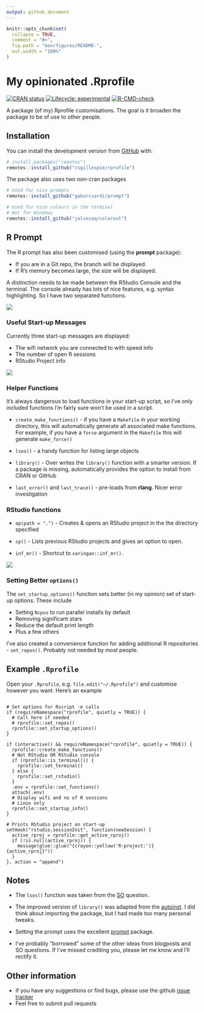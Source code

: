 ```yaml
---
output: github_document
---
```


<!-- README.md is generated from README.Rmd. Please edit that file -->

```r
knitr::opts_chunk$set(
  collapse = TRUE,
  comment = "#>",
  fig.path = "man/figures/README-",
  out.width = "100%"
)
```

# My opinionated .Rprofile

<!-- badges: start -->
[![CRAN status](https://www.r-pkg.org/badges/version/rprofile)](https://CRAN.R-project.org/package=rprofile)
[![Lifecycle: experimental](https://img.shields.io/badge/lifecycle-experimental-orange.svg)](https://www.tidyverse.org/lifecycle/#experimental)
[![R-CMD-check](https://github.com/csgillespie/rprofile/workflows/R-CMD-check/badge.svg)](https://github.com/csgillespie/rprofile/actions)
<!-- badges: end -->

A package (of my) Rprofile customisations. The goal is it broaden the package
to be of use to other people.

## Installation

You can install the development version from [GitHub](https://github.com/) with:

``` r
# install.packages("remotes")
remotes::install_github("csgillespie/rprofile")
```

The package also uses two non-cran packages

``` r
# Used for nice prompts
remotes::install_github("gaborcsardi/prompt")

# Used for nice colours in the terminal
# Not for Windows
remotes::install_github("jalvesaq/colorout")
```

## R Prompt

The R prompt has also been customised (using the __prompt__ package):

 * If you are in a Git repo, the branch will be displayed.
 * If R's memory becomes large, the size will be displayed.

A distinction needs to be made between the RStudio Console and the terminal. The console
already has lots of nice features, e.g. syntax highlighting. So I have two
separated functions.

![](man/figures/prompt.png)

### Useful Start-up Messages

Currently three start-up messages are displayed:

 * The wifi network you are connected to with speed info
 * The number of open R sessions
 * RStudio Project info

![](man/figures/startup-message.png)

### Helper Functions

It's always dangerous to load functions in your start-up script, so I've only included
functions I'm fairly sure won't be used in a script.

 * `create_make_functions()` - if you have a `Makefile` in your working directory, this will
 automatically generate all associated make functions. For example, if you have a `force` argument in the `Makefile` this will generate `make_force()`

 * `lsos()` - a handy function for listing large objects

 * `library()` - Over writes the `library()` function with a smarter version. If a package
 is missing, automatically provides the option to install from CRAN or GitHub

 * `last_error()` and `last_trace()` - pre-loads from __rlang__. Nicer error investigation

### RStudio functions

 * `op(path = ".")` - Creates & opens an RStudio project in the the directory specified

 * `cp()` - Lists previous RStudio projects and gives an option to open.

 * `inf_mr()` - Shortcut to `xaringan::inf_mr()`.

![](man/figures/cp.png)

### Setting Better `options()`

The `set_startup_options()` function sets better (in my opinion) set of start-up options.
These include

 * Setting `Ncpus` to run parallel installs by default
 * Removing significant stars
 * Reduce the default print length
 * Plus a few others

I've also created a convenience function for adding additional R repositories - `set_repos()`.
Probably not needed by most people.

## Example `.Rprofile`

Open your `.Rprofile`, e.g. `file.edit("~/.Rprofile")` and customise however you want.
Here's an example

```

# Set options for Rscript -e calls
if (requireNamespace("rprofile", quietly = TRUE)) {
  # Call here if needed
  # rprofile::set_repos()
  rprofile::set_startup_options()
}

if (interactive() && requireNamespace("rprofile", quietly = TRUE)) {
  rprofile::create_make_functions()
  # Not RStudio OR RStudio console
  if (rprofile::is_terminal()) {
    rprofile::set_terminal()
  } else {
    rprofile::set_rstudio()
  }
  .env = rprofile::set_functions()
  attach(.env)
  # Display wifi and no of R sessions
  # Linux only
  rprofile::set_startup_info()
}

# Prints RStudio project on start-up
setHook("rstudio.sessionInit", function(newSession) {
  active_rproj = rprofile::get_active_rproj()
  if (!is.null(active_rproj)) {
    message(glue::glue("{crayon::yellow('R-project:')} {active_rproj}"))
  }
}, action = "append")
```

## Notes

 * The `lsos()` function was taken from the [SO](https://stackoverflow.com/q/1358003/203420)
 question.

 * The improved version of `library()` was adapted from the
 [autoinst](https://github.com/jimhester/autoinst/). I did think about importing the package,
 but I had made too many personal tweaks.

 * Setting the prompt uses the excellent [prompt](https://github.com/gaborcsardi/prompt)
 package.

 * I've probably "borrowed" some of the other ideas from blogposts and SO questions. If I've missed crediting you, please let me know and I'll rectify it.

Other information
-----------------

 * If you have any suggestions or find bugs, please use the github [issue tracker](https://github.com/csgillespie/rprofile/issues)
 * Feel free to submit pull requests
